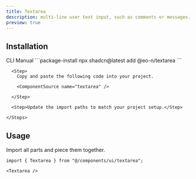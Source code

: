 ```yaml
---
title: Textarea
description: multi-line user text input, such as comments or messages.
preview: true
---
```


<ComponentTabs name="textarea-demo" />

## Installation

<CodeTabs>

  <TabsList>
    <TabsTrigger value="cli">CLI</TabsTrigger>
    <TabsTrigger value="manual">Manual</TabsTrigger>
  </TabsList>

  <TabsContent value="cli">
    ```package-install 
    npx shadcn@latest add @eo-n/textarea
    ```
  </TabsContent>

  <TabsContent value="manual">
    <Steps>

      <Step>
        Copy and paste the following code into your project.

        <ComponentSource name="textarea" />

      </Step>
      
      <Step>Update the import paths to match your project setup.</Step>

    </Steps>
  </TabsContent>

</CodeTabs>

## Usage

Import all parts and piece them together.

```tsx
import { Textarea } from "@/components/ui/textarea";
```

```tsx
<Textarea />
```
